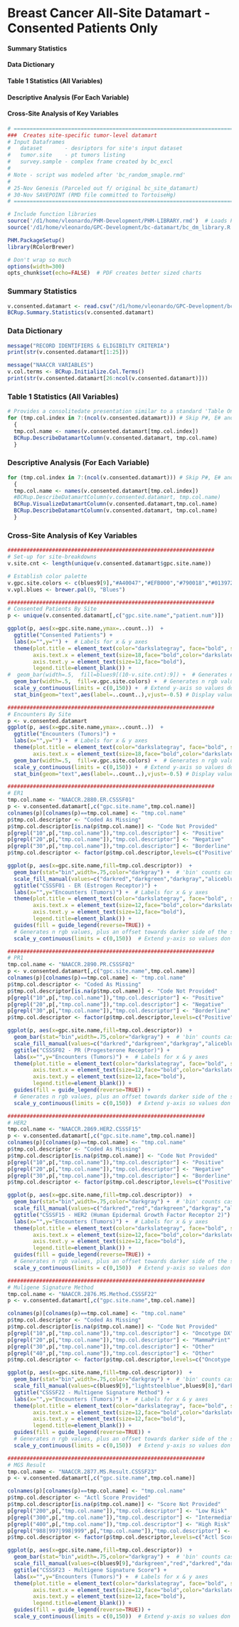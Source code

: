 # Breast Cancer All-Site Datamart - Consented Patients Only
#### Summary Statistics
#### Data Dictionary
#### Table 1 Statistics (All Variables)
#### Descriptive Analysis (For Each Variable)
#### Cross-Site Analysis of Key Variables
```r
# ============================================================================
###  Creates site-specific tumor-level datamart
# Input Dataframes
#   dataset       - desriptors for site's input dataset 
#   tumor.site    - pt tumors listing
#   survey.sample - complex frame created by bc_excl
# 
# Note - script was modeled after 'bc_random_smaple.rmd'
#
# 25-Nov Genesis (Parceled out f/ original bc_site_datamart)
# 30-Nov SAVEPOINT (RMD file committed to TortoiseHg)
# ============================================================================
```

```r

# Include function libraries
source('/d1/home/vleonardo/PHM-Development/PHM-LIBRARY.rmd')  # Loads PHM functions
source('/d1/home/vleonardo/GPC-Development/bc-datamart/bc_dm_library.R')  # Loads PHM functions

PHM.PackageSetup()
library(RColorBrewer)

# Don't wrap so much
options(width=300)
opts_chunk$set(echo=FALSE)  # PDF creates better sized charts 

```

### Summary Statistics

``` r
v.consented.datamart <- read.csv("/d1/home/vleonardo/GPC-Development/bc-data-files/Phase1-DatamartOutput/BCDatamart-ALLSITE-CONSENTED.csv",stringsAsFactors=FALSE)
BCRup.Summary.Statistics(v.consented.datamart)
```

### Data Dictionary

```r

message("RECORD IDENTIFIERS & ELIGIBILTY CRITERIA")
print(str(v.consented.datamart[1:25]))

message("NAACCR VARIABLES")
v.col.terms <- BCRup.Initialize.Col.Terms()
print(str(v.consented.datamart[26:ncol(v.consented.datamart)]))
```

### Table 1 Statistics  (All Variables)

```r
# Provides a consolitedate presentation similar to a standard 'Table One' 
for (tmp.col.index in 7:(ncol(v.consented.datamart))) # Skip P#, E# and Site columns
  {  
  tmp.col.name <- names(v.consented.datamart[tmp.col.index])
  BCRup.DescribeDatamartColumn(v.consented.datamart, tmp.col.name)  
  }
```

### Descriptive Analysis (For Each Variable)

```r

for (tmp.col.index in 7:(ncol(v.consented.datamart))) # Skip P#, E# and Site columns
  {  
  tmp.col.name <- names(v.consented.datamart[tmp.col.index])                         
  #BCRup.DescribeDatamartColumn(v.consented.datamart, tmp.col.name) 
  BCRup.VisualizeDatamartColumn(v.consented.datamart,tmp.col.name)
  BCRup.DescribeDatamartColumn(v.consented.datamart, tmp.col.name)  
  }
```

### Cross-Site Analysis of Key Variables

```r

#################################################################
# Set-up for site-breakdowns
v.site.cnt <- length(unique(v.consented.datamart$gpc.site.name))

# Establish color palette
v.gpc.site.colors <- c(blues9[9],"#A40047","#EFB000","#790018","#013972","#A7003B")
v.vpl.blues <- brewer.pal(9, "Blues")

#################################################################
# Consented Patients By Site
p <- unique(v.consented.datamart[,c("gpc.site.name","patient.num")])

ggplot(p, aes(x=gpc.site.name,ymax=..count..))  + 
  ggtitle("Consented Patients") +
  labs(x="",y="") +  # Labels for x & y axes
  theme(plot.title = element_text(color="darkslategray", face="bold", size=32, hjust=0),
        axis.text.x = element_text(size=18,face="bold",color="darkslategray"),
        axis.text.y = element_text(size=12,face="bold"),
        legend.title=element_blank()) +
#  geom_bar(width=.5,  fill=blues9[(10-v.site.cnt):9]) +  # Generates n rgb values, plus an offset towards darker side of the scale
  geom_bar(width=.5,  fill=v.gpc.site.colors) +  # Generates n rgb values, plus an offset towards darker side of the scale
  scale_y_continuous(limits = c(0,150)) +  # Extend y-axis so values don't get cropped
  stat_bin(geom="text",aes(label=..count..),vjust=-0.5) # Display values above bars

#################################################################
# Encounters By Site
p <- v.consented.datamart
ggplot(p, aes(x=gpc.site.name,ymax=..count..))  + 
  ggtitle("Encounters (Tumors)") +
  labs(x="",y="") +  # Labels for x & y axes
  theme(plot.title = element_text(color="darkslategray", face="bold", size=32, hjust=0),
        axis.text.x = element_text(size=18,face="bold",color="darkslategray")) +
  geom_bar(width=.5,  fill=v.gpc.site.colors) +  # Generates n rgb values, plus an offset towards darker side of the scale
  scale_y_continuous(limits = c(0,150)) +  # Extend y-axis so values don't get cropped
  stat_bin(geom="text",aes(label=..count..),vjust=-0.5) # Display values above bars

#################################################################
# ER1
tmp.col.name <- "NAACCR.2880.ER.CSSSF01"
p <- v.consented.datamart[,c("gpc.site.name",tmp.col.name)]
colnames(p)[colnames(p)==tmp.col.name] <- "tmp.col.name"
p$tmp.col.descriptor <- "Coded As Missing"
p$tmp.col.descriptor[is.na(p$tmp.col.name)] <- "Code Not Provided"
p[grepl("10",p[,"tmp.col.name"]),"tmp.col.descriptor"] <- "Positive"
p[grepl("20",p[,"tmp.col.name"]),"tmp.col.descriptor"] <- "Negative"
p[grepl("30",p[,"tmp.col.name"]),"tmp.col.descriptor"] <- "Borderline"
p$tmp.col.descriptor <- factor(p$tmp.col.descriptor,levels=c("Positive","Negative","Coded As Missing","Code Not Provided"))

ggplot(p, aes(x=gpc.site.name,fill=tmp.col.descriptor))  + 
  geom_bar(stat="bin",width=.75,color="darkgray") +  # 'bin' counts cases, 'identity' represents values
  scale_fill_manual(values=c("darkred","darkgreen","darkgray","aliceblue")) +
  ggtitle("CSSSF01 - ER (Estrogen Receptor)") +
  labs(x="",y="Encounters (Tumors)") +  # Labels for x & y axes
  theme(plot.title = element_text(color="darkslategray", face="bold", size=24, hjust=0),
        axis.text.x = element_text(size=12,face="bold",color="darkslategray"),
        axis.text.y = element_text(size=12,face="bold"),
        legend.title=element_blank()) +
  guides(fill = guide_legend(reverse=TRUE)) +  
  # Generates n rgb values, plus an offset towards darker side of the scale
  scale_y_continuous(limits = c(0,150))  # Extend y-axis so values don't get cropped

#################################################################
# PR1
tmp.col.name <- "NAACCR.2890.PR.CSSSF02"
p <- v.consented.datamart[,c("gpc.site.name",tmp.col.name)]
colnames(p)[colnames(p)==tmp.col.name] <- "tmp.col.name"
p$tmp.col.descriptor <- "Coded As Missing"
p$tmp.col.descriptor[is.na(p$tmp.col.name)] <- "Code Not Provided"
p[grepl("10",p[,"tmp.col.name"]),"tmp.col.descriptor"] <- "Positive"
p[grepl("20",p[,"tmp.col.name"]),"tmp.col.descriptor"] <- "Negative"
p[grepl("30",p[,"tmp.col.name"]),"tmp.col.descriptor"] <- "Borderline"
p$tmp.col.descriptor <- factor(p$tmp.col.descriptor,levels=c("Positive","Negative","Coded As Missing","Code Not Provided"))

ggplot(p, aes(x=gpc.site.name,fill=tmp.col.descriptor))  + 
  geom_bar(stat="bin",width=.75,color="darkgray") +  # 'bin' counts cases, 'identity' represents values
  scale_fill_manual(values=c("darkred","darkgreen","darkgray","aliceblue")) +
  ggtitle("CSSSF02 - PR (Progesterone Receptor)") +
  labs(x="",y="Encounters (Tumors)") +  # Labels for x & y axes
  theme(plot.title = element_text(color="darkslategray", face="bold", size=24, hjust=0),
        axis.text.x = element_text(size=12,face="bold",color="darkslategray"),
        axis.text.y = element_text(size=12,face="bold"),
        legend.title=element_blank()) +
  guides(fill = guide_legend(reverse=TRUE)) +  
  # Generates n rgb values, plus an offset towards darker side of the scale
  scale_y_continuous(limits = c(0,150))  # Extend y-axis so values don't get cropped

##############################################################
# HER2
tmp.col.name <- "NAACCR.2869.HER2.CSSSF15"
p <- v.consented.datamart[,c("gpc.site.name",tmp.col.name)]
colnames(p)[colnames(p)==tmp.col.name] <- "tmp.col.name"
p$tmp.col.descriptor <- "Coded As Missing"
p$tmp.col.descriptor[is.na(p$tmp.col.name)] <- "Code Not Provided"
p[grepl("10",p[,"tmp.col.name"]),"tmp.col.descriptor"] <- "Positive"
p[grepl("20",p[,"tmp.col.name"]),"tmp.col.descriptor"] <- "Negative"
p[grepl("30",p[,"tmp.col.name"]),"tmp.col.descriptor"] <- "Borderline"
p$tmp.col.descriptor <- factor(p$tmp.col.descriptor,levels=c("Positive","Borderline","Negative","Coded As Missing","Code Not Provided"))

ggplot(p, aes(x=gpc.site.name,fill=tmp.col.descriptor))  + 
  geom_bar(stat="bin",width=.75,color="darkgray") +  # 'bin' counts cases, 'identity' represents values
  scale_fill_manual(values=c("darkred","red","darkgreen","darkgray","aliceblue")) +
  ggtitle("CSSSF15 - HER2 (Human Epidermal Growth Factor Receptor 2)") +
  labs(x="",y="Encounters (Tumors)") +  # Labels for x & y axes
  theme(plot.title = element_text(color="darkslategray", face="bold", size=24, hjust=0),
        axis.text.x = element_text(size=12,face="bold",color="darkslategray"),
        axis.text.y = element_text(size=12,face="bold"),
        legend.title=element_blank()) +
  guides(fill = guide_legend(reverse=TRUE)) +
  # Generates n rgb values, plus an offset towards darker side of the scale
  scale_y_continuous(limits = c(0,150))  # Extend y-axis so values don't get cropped

##############################################################
# Muligene Signature Method
tmp.col.name <- "NAACCR.2876.MS.Method.CSSSF22"
p <- v.consented.datamart[,c("gpc.site.name",tmp.col.name)]

colnames(p)[colnames(p)==tmp.col.name] <- "tmp.col.name"
p$tmp.col.descriptor <- "Coded As Missing"
p$tmp.col.descriptor[is.na(p$tmp.col.name)] <- "Code Not Provided"
p[grepl("10",p[,"tmp.col.name"]),"tmp.col.descriptor"] <- "Oncotype DX"
p[grepl("20",p[,"tmp.col.name"]),"tmp.col.descriptor"] <- "MammaPrint"
p[grepl("30",p[,"tmp.col.name"]),"tmp.col.descriptor"] <- "Other"
p[grepl("40",p[,"tmp.col.name"]),"tmp.col.descriptor"] <- "Other"
p$tmp.col.descriptor <- factor(p$tmp.col.descriptor,levels=c("Oncotype DX","MammaPrint","Other","Coded As Missing","Code Not Provided"))

ggplot(p, aes(x=gpc.site.name,fill=tmp.col.descriptor))  + 
  geom_bar(stat="bin",width=.75,color="darkgray") +  # 'bin' counts cases, 'identity' represents values
  scale_fill_manual(values=c(blues9[9],"lightsteelblue",blues9[8],"darkgray","aliceblue")) +
  ggtitle("CSSSF22 - Multigene Signature Method") +
  labs(x="",y="Encounters (Tumors)") +  # Labels for x & y axes
  theme(plot.title = element_text(color="darkslategray", face="bold", size=24, hjust=0),
        axis.text.x = element_text(size=12,face="bold",color="darkslategray"),
        axis.text.y = element_text(size=12,face="bold"),
        legend.title=element_blank()) +
  guides(fill = guide_legend(reverse=TRUE)) +
  # Generates n rgb values, plus an offset towards darker side of the scale
  scale_y_continuous(limits = c(0,150))  # Extend y-axis so values don't get cropped

##############################################################
# MGS Result
tmp.col.name <- "NAACCR.2877.MS.Result.CSSSF23"
p <- v.consented.datamart[,c("gpc.site.name",tmp.col.name)]

colnames(p)[colnames(p)==tmp.col.name] <- "tmp.col.name"
p$tmp.col.descriptor <- "Actl Score Provided"
p$tmp.col.descriptor[is.na(p$tmp.col.name)] <- "Score Not Provided"
p[grepl("200",p[,"tmp.col.name"]),"tmp.col.descriptor"] <- "Low Risk"
p[grepl("300",p[,"tmp.col.name"]),"tmp.col.descriptor"] <- "Intermediate Risk"
p[grepl("400",p[,"tmp.col.name"]),"tmp.col.descriptor"] <- "High Risk"
p[grepl("988|997|998|999",p[,"tmp.col.name"]),"tmp.col.descriptor"] <- "Coded As Missing"
p$tmp.col.descriptor <- factor(p$tmp.col.descriptor,levels=c("Actl Score Provided","Low Risk","Intermediate Risk","High Risk","Coded As Missing","Score Not Provided"))

ggplot(p, aes(x=gpc.site.name,fill=tmp.col.descriptor))  + 
  geom_bar(stat="bin",width=.75,color="darkgray") +  # 'bin' counts cases, 'identity' represents values
  scale_fill_manual(values=c(blues9[9],"darkgreen","red","darkred","darkgray","aliceblue")) +
  ggtitle("CSSSF23 - Multigene Signature Score") +
  labs(x="",y="Encounters (Tumors)") +  # Labels for x & y axes
  theme(plot.title = element_text(color="darkslategray", face="bold", size=24, hjust=0),
        axis.text.x = element_text(size=12,face="bold",color="darkslategray"),
        axis.text.y = element_text(size=12,face="bold"),
        legend.title=element_blank()) +
  guides(fill = guide_legend(reverse=TRUE)) +
  scale_y_continuous(limits = c(0,150))  # Extend y-axis so values don't get cropped
```

